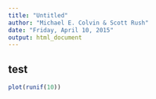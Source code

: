 ```yaml
---
title: "Untitled"
author: "Michael E. Colvin & Scott Rush"
date: "Friday, April 10, 2015"
output: html_document
---
```

## test

```r
plot(runif(10))
```